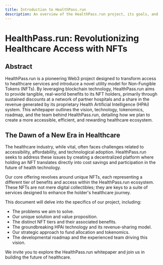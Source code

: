 ```yaml
---
title: Introduction to HealthPass.run
description: An overview of the HealthPass.run project, its goals, and the revolutionary approach to integrating healthcare with Web3 technologies.
---
```


# HealthPass.run: Revolutionizing Healthcare Access with NFTs

## Abstract

HealthPass.run is a pioneering Web3 project designed to transform access to healthcare services and introduce a novel utility model for Non-Fungible Tokens (NFTs). By leveraging blockchain technology, HealthPass.run aims to provide tangible, real-world benefits to its NFT holders, primarily through sustained discounts at a network of partner hospitals and a share in the revenue generated by its proprietary Health Artificial Intelligence (HPAi) system. This whitepaper outlines the vision, technology, tokenomics, roadmap, and the team behind HealthPass.run, detailing how we plan to create a more accessible, efficient, and rewarding healthcare ecosystem.

## The Dawn of a New Era in Healthcare

The healthcare industry, while vital, often faces challenges related to accessibility, affordability, and technological adoption. HealthPass.run seeks to address these issues by creating a decentralized platform where holding an NFT translates directly into cost savings and participation in the future of health technology.

Our core offering revolves around unique NFTs, each representing a different tier of benefits and access within the HealthPass.run ecosystem. These NFTs are not mere digital collectibles; they are keys to a suite of services designed to enhance the holder's healthcare journey.

This document will delve into the specifics of our project, including:
*   The problems we aim to solve.
*   Our unique solution and value proposition.
*   The distinct NFT tiers and their associated benefits.
*   The groundbreaking HPAi technology and its revenue-sharing model.
*   Our strategic approach to fund allocation and tokenomics.
*   The developmental roadmap and the experienced team driving this vision.

We invite you to explore the HealthPass.run whitepaper and join us in building the future of healthcare.